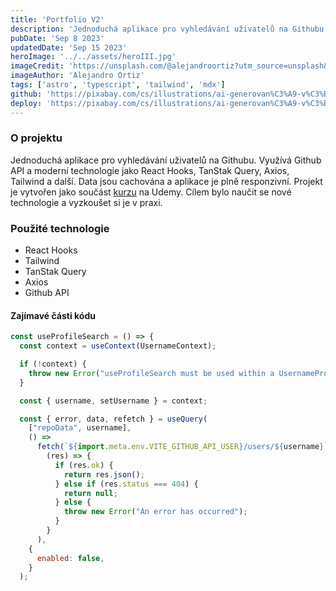 ```yaml
---
title: 'Portfolio V2'
description: 'Jednoduchá aplikace pro vyhledávání uživatelů na Githubu. Využívá Github API a moderní technologie jako React Hooks, TanStak Query, Axios, Tailwind a další. Data jsou cachována a aplikace je plně responzivní.'
pubDate: 'Sep 8 2023'
updatedDate: 'Sep 15 2023'
heroImage: '../../assets/heroIII.jpg'
imageCredit: 'https://unsplash.com/@alejandroortiz?utm_source=unsplash&utm_medium=referral&utm_content=creditCopyText'
imageAuthor: 'Alejandro Ortiz'
tags: ['astro', 'typescript', 'tailwind', 'mdx']
github: 'https://pixabay.com/cs/illustrations/ai-generovan%C3%A9-v%C3%BDlet-dod%C3%A1vka-hippie-7857125/'
deploy: 'https://pixabay.com/cs/illustrations/ai-generovan%C3%A9-v%C3%BDlet-dod%C3%A1vka-hippie-7857125/'
---
```

  
### O projektu

Jednoduchá aplikace pro vyhledávání uživatelů na Githubu. Využívá Github API a moderní technologie jako React Hooks, TanStak Query, Axios, Tailwind a další. Data jsou cachována a aplikace je plně responzivní. Projekt je vytvořen jako součást [kurzu](https://www.udemy.com/course/modern-react-front-to-back/) na Udemy. Cílem bylo naučit se nové technologie a vyzkoušet si je v praxi.

### Použité technologie

- React Hooks
- Tailwind
- TanStak Query
- Axios
- Github API

#### Zajímavé části kódu

```javascript
const useProfileSearch = () => {
  const context = useContext(UsernameContext);

  if (!context) {
    throw new Error("useProfileSearch must be used within a UsernameProvider");
  }

  const { username, setUsername } = context;

  const { error, data, refetch } = useQuery(
    ["repoData", username],
    () =>
      fetch(`${import.meta.env.VITE_GITHUB_API_USER}/users/${username}`).then(
        (res) => {
          if (res.ok) {
            return res.json();
          } else if (res.status === 404) {
            return null;
          } else {
            throw new Error("An error has occurred");
          }
        }
      ),
    {
      enabled: false,
    }
  );
```
